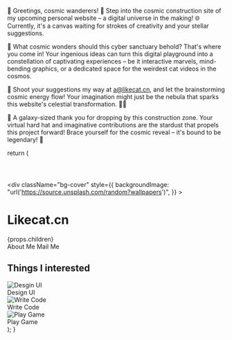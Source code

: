 
🚀 Greetings, cosmic wanderers! 🌌 Step into the cosmic construction site of my upcoming personal website – a digital universe in the making! 🌐 Currently, it's a canvas waiting for strokes of creativity and your stellar suggestions.

🌟 What cosmic wonders should this cyber sanctuary behold? That's where you come in! Your ingenious ideas can turn this digital playground into a constellation of captivating experiences – be it interactive marvels, mind-bending graphics, or a dedicated space for the weirdest cat videos in the cosmos.

📧 Shoot your suggestions my way at <Link href="mailto:a@likecat.cn" className="underline hover:text-blue-200 active:text-blue-400 transition ease-in-out">a@likecat.cn</Link>, and let the brainstorming cosmic energy flow! Your imagination might just be the nebula that sparks this website's celestial transformation. 🎨💡

🙏 A galaxy-sized thank you for dropping by this construction zone. Your virtual hard hat and imaginative contributions are the stardust that propels this project forward! Brace yourself for the cosmic reveal – it's bound to be legendary! 🚧

  return (
    <div className="min-h-screen flex flex-col">
      <header className="sticky top-0 z-10">
        <NavBar />
      </header>
      <main className="flex-1">
        <div
          className="bg-cover"
          style={{
            backgroundImage:
              "url('https://source.unsplash.com/random?wallpapers')",
          }}
        >
          <div className="bg-slate-900/50 backdrop-brightness-50">
            <div className="container mx-auto px-4 py-12 md:pb-16 xl:pb-20 font-mono xl:text-2xl md:text-xl xl:leading-loose md:leading-relaxed space-y-4">
              <h1 className="font-dune xl:text-6xl lg:text-5xl md:text-4xl text-2xl font-bold tracking-widest mb-8">
                Likecat.cn
              </h1>
              {props.children}
              <div className="flex space-x-4 pt-8 font-semibold">
                <Link
                  href="about"
                  className="border rounded-md space-x-2 px-4 py-2 hover:bg-white/10 active:bg-white/20 hover:scale-105 active:scale-110 transition ease-in-out"
                >
                  <FontAwesomeIcon icon={faAddressCard}></FontAwesomeIcon>
                  <span>About Me</span>
                </Link>
                <Link
                  href="mailto:a@likecat.cn"
                  className="border rounded-md space-x-2 px-4 py-2 hover:bg-white/10 active:bg-white/20 hover:scale-105 active:scale-110 transition ease-in-out"
                >
                  <FontAwesomeIcon icon={faEnvelope}></FontAwesomeIcon>
                  <span>Mail Me</span>
                </Link>
              </div>
            </div>
          </div>
        </div>
        <div className="container mx-auto px-4 my-8 md:text-xl xl:text-3xl">
          <h2 className="font-dune font-bold mb-4">Things I interested</h2>
          <div className="flex space-x-4 font-mono border-y border-y-white/20 py-4">
            <div className="space-y-4">
              <Image
                src="/Design_UI.jpg"
                alt="Desgin UI"
                width={600}
                height={400}
                className="rounded-md shadow-md saturate-150"
              />
              <div>Design UI</div>
            </div>
            <div className="space-y-4">
              <Image
                src="/Write_Code.jpg"
                alt="Write Code"
                width={600}
                height={400}
                className="rounded-md shadow-md saturate-150"
              />
              <div>Write Code</div>
            </div>
            <div className="space-y-4">
              <Image
                src="/Play_Game.jpg"
                alt="Play Game"
                width={600}
                height={400}
                className="rounded-md shadow-md saturate-150"
              />
              <div>Play Game</div>
            </div>
          </div>
        </div>
      </main>
      <footer>
        <FootBar />
      </footer>
    </div>
  );
}
